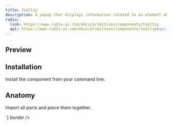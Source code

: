 ```yaml
---
title: Tooltip
description: A popup that displays information related to an element when the element receives keyboard focus or the mouse hovers over it.
radix:
  link: https://www.radix-ui.com/docs/primitives/components/tooltip
  api: https://www.radix-ui.com/docs/primitives/components/tooltip#api-reference
---
```

## Preview

<Preview>
  <Flex
    css={{
      flexDirection: "column",
      alignItems: "center",
      gap: "$3",
    }}
  >
  <TooltipProvider>
    <Radio>
      <Tooltip content="Tooltip A">
        <Radio.Item value="a" css={{ mr: '$3' }} />
      </Tooltip>
      <Tooltip content="Tooltip B">
        <Radio.Item value="b" css={{ mr: '$3' }} />
      </Tooltip>
    </Radio>
  </TooltipProvider>
  </Flex>
</Preview>

## Installation

Install the component from your command line.

<LiveProvider>
    <LiveEditor code={`npm install @odpf/apsara`} border/>
</LiveProvider>


## Anatomy
Import all parts and piece them together.

<LiveProvider>
    <LiveEditor code={`

<TooltipProvider>
  <Radio>
    <Tooltip content="Tooltip A">
      <Radio.Item value="a" css={{ mr: '$3' }} />
    </Tooltip>
    <Tooltip content="Tooltip B">
      <Radio.Item value="b" css={{ mr: '$3' }} />
    </Tooltip>
  </Radio>
</TooltipProvider>
`} border />
</LiveProvider>
